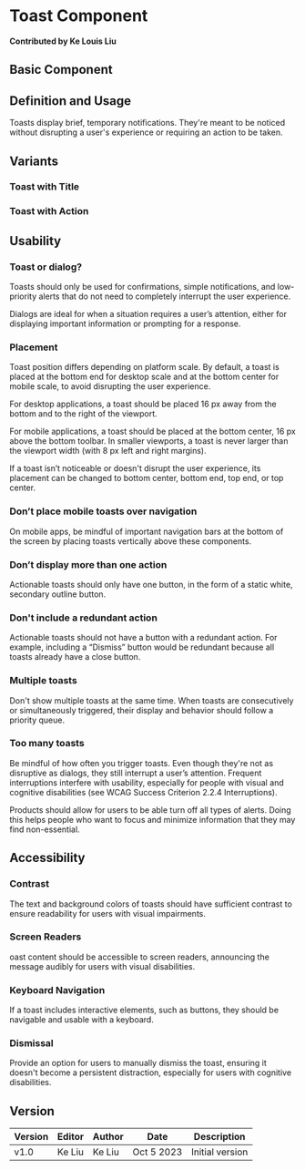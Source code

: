 
# Toast Component

**Contributed by Ke Louis Liu**

## Basic Component

<Toast />

## Definition and Usage

Toasts display brief, temporary notifications. They're meant to be noticed without disrupting a user's experience or requiring an action to be taken.

## Variants

### Toast with Title

<TitleToast />

### Toast with Action

<ActionToast />

## Usability

### Toast or dialog?

Toasts should only be used for confirmations, simple notifications, and low-priority alerts that do not need to completely interrupt the user experience.

Dialogs are ideal for when a situation requires a user’s attention, either for displaying important information or prompting for a response.

### Placement

Toast position differs depending on platform scale. By default, a toast is placed at the bottom end for desktop scale and at the bottom center for mobile scale, to avoid disrupting the user experience.

For desktop applications, a toast should be placed 16 px away from the bottom and to the right of the viewport.

For mobile applications, a toast should be placed at the bottom center, 16 px above the bottom toolbar. In smaller viewports, a toast is never larger than the viewport width (with 8 px left and right margins).

If a toast isn’t noticeable or doesn't disrupt the user experience, its placement can be changed to bottom center, bottom end, top end, or top center.

### Don’t place mobile toasts over navigation

On mobile apps, be mindful of important navigation bars at the bottom of the screen by placing toasts vertically above these components.

### Don’t display more than one action

Actionable toasts should only have one button, in the form of a static white, secondary outline button.

### Don't include a redundant action

Actionable toasts should not have a button with a redundant action. For example, including a “Dismiss” button would be redundant because all toasts already have a close button.

### Multiple toasts

Don't show multiple toasts at the same time. When toasts are consecutively or simultaneously triggered, their display and behavior should follow a priority queue.

### Too many toasts

Be mindful of how often you trigger toasts. Even though they're not as disruptive as dialogs, they still interrupt a user’s attention. Frequent interruptions interfere with usability, especially for people with visual and cognitive disabilities (see WCAG Success Criterion 2.2.4 Interruptions).

Products should allow for users to be able turn off all types of alerts. Doing this helps people who want to focus and minimize information that they may find non-essential.

## Accessibility

### Contrast

The text and background colors of toasts should have sufficient contrast to ensure readability for users with visual impairments.

### Screen Readers

oast content should be accessible to screen readers, announcing the message audibly for users with visual disabilities.

### Keyboard Navigation

If a toast includes interactive elements, such as buttons, they should be navigable and usable with a keyboard.

### Dismissal

Provide an option for users to manually dismiss the toast, ensuring it doesn't become a persistent distraction, especially for users with cognitive disabilities.

## Version

| Version | Editor | Author | Date       | Description     |
| ------- | ------ | ------ | ---------- | --------------- |
| v1.0    | Ke Liu | Ke Liu | Oct 5 2023 | Initial version |
